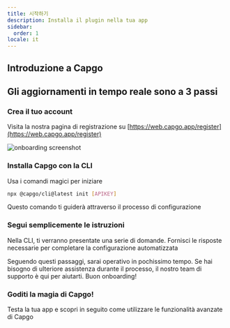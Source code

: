 ```yaml
---
title: 시작하기
description: Installa il plugin nella tua app
sidebar:
  order: 1
locale: it
---
```



## Introduzione a Capgo
<YouTube id="NzXXKoyhTIo" title="Capgo in 15 min" />

## Gli aggiornamenti in tempo reale sono a 3 passi

### Crea il tuo account

Visita la nostra pagina di registrazione su [https://web.capgo.app/register](https://web.capgo.app/register)

![onboarding screenshot](/onboard.webp "onboarding screenshot")

### Installa Capgo con la CLI

Usa i comandi magici per iniziare

```bash
npx @capgo/cli@latest init [APIKEY]
```

Questo comando ti guiderà attraverso il processo di configurazione

### Segui semplicemente le istruzioni

Nella CLI, ti verranno presentate una serie di domande. Fornisci le risposte necessarie per completare la configurazione automatizzata

<Aside type="tip">
  Seguendo questi passaggi, sarai operativo in pochissimo tempo. Se hai bisogno di ulteriore assistenza durante il processo, il nostro team di supporto è qui per aiutarti. Buon onboarding!
</Aside>

### Goditi la magia di Capgo!

Testa la tua app e scopri in seguito come utilizzare le funzionalità avanzate di Capgo